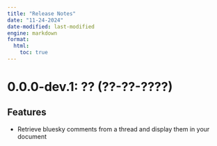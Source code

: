 ```yaml
---
title: "Release Notes"
date: "11-24-2024"
date-modified: last-modified
engine: markdown
format:
  html:
    toc: true
---
```


# 0.0.0-dev.1: ?? (??-??-????)

## Features

- Retrieve bluesky comments from a thread and display them in your document
